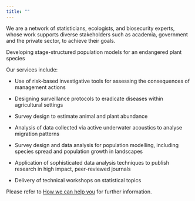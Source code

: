 ```yaml
---
title: ""
---
```


We are a network of statisticians, ecologists, and biosecurity experts, whose work supports diverse stakeholders such as academia, government and the private sector, to achieve their goals.

Developing stage-structured population models for an endangered plant species

Our services include:

-   Use of risk-based investigative tools for assessing the consequences of management actions

-   Designing surveillance protocols to eradicate diseases within agricultural settings

-   Survey design to estimate animal and plant abundance

-   Analysis of data collected via active underwater acoustics to analyse migration patterns

-   Survey design and data analysis for population modelling, including species spread and population growth in landscapes

-   Application of sophisticated data analysis techniques to publish research in high impact, peer-reviewed journals

-   Delivery of technical workshops on statistical topics

Please refer to [How we can help you](https://www.theanalyticaledge.com/how-we-can-help.html) for further information.
